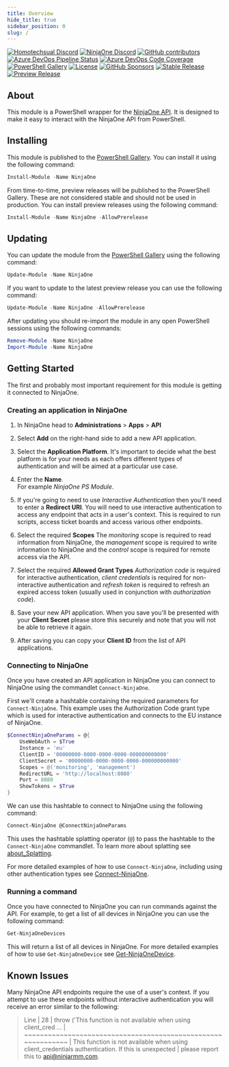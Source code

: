 ```yaml
---
title: Overview
hide_title: true
sidebar_position: 0
slug: /
---
```


[![Homotechsual Discord](https://img.shields.io/discord/1075421628424523816?style=for-the-badge&logo=discord&logoColor=white&label=Homotechsual%20Discord)](https://discord.gg/NrCjh5ht7K)
[![NinjaOne Discord](https://img.shields.io/discord/676451788395642880?style=for-the-badge&logo=discord&logoColor=white&label=NinjaOne%20Discord)](https://discord.gg/NinjaOne)
[![GitHub contributors](https://img.shields.io/github/contributors/homotechsual/ninjaone?style=for-the-badge&logo=github)](https://github.com/homotechsual/ninjaone/)
[![Azure DevOps Pipeline Status](https://img.shields.io/azure-devops/tests/MSPsUK/NinjaOne/5?style=for-the-badge)](https://dev.azure.com/MSPsUK/NinjaOne/_build?definitionId=5)
[![Azure DevOps Code Coverage](https://img.shields.io/azure-devops/coverage/MSPsUK/NinjaOne/5?style=for-the-badge)](https://dev.azure.com/MSPsUK/NinjaOne/_build?definitionId=5)
[![PowerShell Gallery](https://img.shields.io/powershellgallery/dt/NinjaOne?style=for-the-badge)](https://www.powershellgallery.com/packages/NinjaOne/)
[![License](https://img.shields.io/github/license/homotechsual/NinjaOne?style=for-the-badge)](https://mit.license.homotechsual.dev/)
[![GitHub Sponsors](https://img.shields.io/github/sponsors/homotechsual?style=for-the-badge)](https://github.com/sponsors/homotechsual/)
[![Stable Release](https://img.shields.io/powershellgallery/v/NinjaOne?label=Stable+Release&style=for-the-badge)](https://www.powershellgallery.com/packages/NinjaOne/)
[![Preview Release](https://img.shields.io/powershellgallery/v/NinjaOne?label=Preview+Release&include_prereleases&style=for-the-badge)](https://www.powershellgallery.com/packages/NinjaOne/)

## About

This module is a PowerShell wrapper for the [NinjaOne API](https://eu.ninjarmm.com/apidocs-beta). It is designed to make it easy to interact with the NinjaOne API from PowerShell.

## Installing

This module is published to the [PowerShell Gallery](https://www.powershellgallery.com/packages/NinjaOne/). You can install it using the following command:

```powershell
Install-Module -Name NinjaOne
```

From time-to-time, preview releases will be published to the PowerShell Gallery. These are not considered stable and should not be used in production. You can install preview releases using the following command:

```powershell
Install-Module -Name NinjaOne -AllowPrerelease
```

## Updating

You can update the module from the [PowerShell Gallery](https://www.powershellgallery.com/packages/NinjaOne/) using the following command:

```powershell
Update-Module -Name NinjaOne
```

If you want to update to the latest preview release you can use the following command:

```powershell
Update-Module -Name NinjaOne -AllowPrerelease
```

After updating you should re-import the module in any open PowerShell sessions using the following commands:

```powershell
Remove-Module -Name NinjaOne
Import-Module -Name NinjaOne
```

## Getting Started

The first and probably most important requirement for this module is getting it connected to NinjaOne.

### Creating an application in NinjaOne

1. In NinjaOne head to **Administrations** > **Apps** > **API**

1. Select **Add** on the right-hand side to add a new API application.

1. Select the **Application Platform**.
It's important to decide what the best platform is for your needs as each offers different types of authentication and will be aimed at a particular use case.

1. Enter the **Name**.  
For example *NinjaOne PS Module*.

1. If you're going to need to use *Interactive Authentication* then you'll need to enter a **Redirect URI**.
You will need to use interactive authentication to access any endpoint that acts in a user's context. This is required to run scripts, access ticket boards and access various other endpoints.

1. Select the required **Scopes**
The *monitoring* scope is required to read information from NinjaOne, the *management* scope is required to write information to NinjaOne and the *control* scope is required for remote access via the API.

1. Select the required **Allowed Grant Types**
*Authorization code* is required for interactive authentication, *client credentials* is required for non-interactive authentication and *refresh token* is required to refresh an expired access token (usually used in conjunction with *authorization code*).

1. Save your new API application.
When you save you'll be presented with your **Client Secret** please store this securely and note that you will not be able to retrieve it again.

1. After saving you can copy your **Client ID** from the list of API applications.

### Connecting to NinjaOne

Once you have created an API application in NinjaOne you can connect to NinjaOne using the commandlet `Connect-NinjaOne`.

First we'll create a hashtable containing the required parameters for `Connect-NinjaOne`. This example uses the Authorization Code grant type which is used for interactive authentication and connects to the EU instance of NinjaOne.

```powershell
$ConnectNinjaOneParams = @{
    UseWebAuth = $True
    Instance = 'eu'
    ClientID = '00000000-0000-0000-0000-000000000000' 
    ClientSecret = '00000000-0000-0000-0000-000000000000'
    Scopes = @('monitoring', 'management')
    RedirectURL = 'http://localhost:8080'
    Port = 8080
    ShowTokens = $True
}
```

We can use this hashtable to connect to NinjaOne using the following command:

```powershell
Connect-NinjaOne @ConnectNinjaOneParams
```

This uses the hashtable splatting operator (`@`) to pass the hashtable to the `Connect-NinjaOne` commandlet. To learn more about splatting see [about_Splatting](https://docs.microsoft.com/en-us/powershell/module/microsoft.powershell.core/about/about_splatting?view=powershell-7.1).

For more detailed examples of how to use `Connect-NinjaOne`, including using other authentication types see [Connect-NinjaOne](./commandlets/connect/Connect-NinjaOne.mdx).

### Running a command

Once you have connected to NinjaOne you can run commands against the API. For example, to get a list of all devices in NinjaOne you can use the following command:

```powershell
Get-NinjaOneDevices
```

This will return a list of all devices in NinjaOne. For more detailed examples of how to use `Get-NinjaOneDevice` see [Get-NinjaOneDevice](./commandlets/get/Get-NinjaOneDevices.mdx).

## Known Issues

Many NinjaOne API endpoints require the use of a user's context. If you attempt to use these endpoints without interactive authentication you will receive an error similar to the following:

> Line |
>   28 |          throw ('This function is not available when using client_cred …
>      |          ~~~~~~~~~~~~~~~~~~~~~~~~~~~~~~~~~~~~~~~~~~~~~~~~~~~~~~~~~~~~~
>      | This function is not available when using client_credentials authentication. If this is unexpected
>      | please report this to api@ninjarmm.com.

